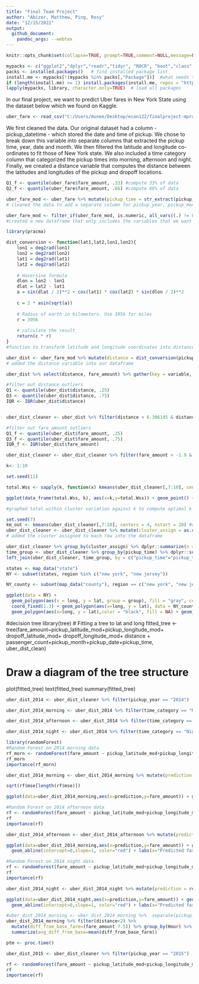 ```yaml
---
title: "Final Team Project" 
author: "Abizer, Matthew, Ping, Rosy"
date: "12/15/2022"
output: 
  github_document:
    pandoc_args: --webtex
---
```


```r
knitr::opts_chunk$set(collapse=TRUE, prompt=TRUE,comment=NULL,message=FALSE, echo = FALSE, include=TRUE, fig.width = 9, fig.height = 4) #This code chunk ensures that there are no commands in output file.
```


```r
mypacks <- c("ggplot2","dplyr","readr","tidyr", "ROCR", "boot","class","randomForest","e1071", "stringr","partykit","rpart","plyr","pracma","leaflet", "maps", "rgdal", "rgeos","leaflet", "tree","doParallel","foreach")  # what packages are needed?
packs <- installed.packages()   # find installed package list
install.me <- mypacks[!(mypacks %in% packs[,"Package"])]  #what needs to be installed?
if (length(install.me) >= 1) install.packages(install.me, repos = "http://cran.us.r-project.org")   # install (if needed)
lapply(mypacks, library, character.only=TRUE)  # load all packages
```
In our final project, we want to predict Uber fares in New York State using the dataset below which we found on Kaggle. 

```r
uber_fare <- read_csv("C:/Users/munee/Desktop/econ122/finalproject-mpra/uber.csv") #Data is stored in uber_csv
```

We first cleaned the data. Our original dataset had a column - pickup_datetime - which stored the date and time of pickup. We chose to break down this variable into separate columns that extracted the pickup time, year, date and month. We then filtered the latitude and longitude co-ordinates to fit those of New York state. We also included a time category column that categorized the pickup times into morning, afternoon and night. Finally, we created a distance variable that computes the distance between the latitudes and longitudes of the pickup and dropoff locations. 

```r
Q1_f <- quantile(uber_fare$fare_amount, .33) #compute 33% of data
Q2_f <- quantile(uber_fare$fare_amount, .66) #compute 66% of data
```

```r
uber_fare_mod <- uber_fare %>% mutate(pickup_time = str_extract(pickup_datetime,"[\\d]{1,2}:[\\d]{2}"), pickup_year = str_extract(pickup_datetime,"[\\d]{4}"), pickup_month_dash = str_extract(pickup_datetime, "-{1}[\\d]{2}-{1}"), pickup_month = str_extract(pickup_month_dash, "[\\d]{2}"), pickup_date_dash = str_extract(pickup_datetime, "-[\\d]{2}"), pickup_date = str_extract(pickup_date_dash, "[\\d]{2}"), pickup_longitude_mod = ifelse(pickup_longitude < -79.4554 | pickup_longitude > -71.4725, NA, pickup_longitude), pickup_latitude_mod = ifelse(pickup_latitude < 40.29400 | pickup_latitude > 45.00420, NA, pickup_latitude), dropoff_longitude_mod = ifelse(dropoff_longitude < -79.4554 | dropoff_longitude > -71.4725, NA, dropoff_longitude), dropoff_latitude_mod = ifelse(dropoff_latitude < 40.29400 | dropoff_latitude > 45.00420, NA, dropoff_latitude), time_range = ifelse(pickup_time < 12:00, "Morning", "Afternoon"), time_category = ifelse(pickup_time > 18:00, "Night", time_range ) ) %>% na.omit()
# cleaned the data to add a separate column for pickup_year, pickup_month, pickup_date. Filtered the latitude and longitude coordinates to include those of New York State. Added a time category column which separates the day into morning, evening and night
```

```r
uber_fare_mod <- filter_if(uber_fare_mod, is.numeric, all_vars((.) != 0)) %>% select(fare_amount, passenger_count, pickup_time, pickup_year, pickup_month, pickup_date, pickup_longitude_mod, pickup_latitude_mod, dropoff_longitude_mod, dropoff_latitude_mod, time_category)
#created a new dataframe that only includes the variables that we want in our project from the bigger dataframe

```

```r
library(pracma)

dist_conversion <- function(lat1,lat2,lon1,lon2){
    lon1 = deg2rad(lon1)
    lon2 = deg2rad(lon2)
    lat1 = deg2rad(lat1)
    lat2 = deg2rad(lat2)
      
    # Haversine formula
    dlon = lon2 - lon1
    dlat = lat2 - lat1
    a = sin(dlat / 2)**2 + cos(lat1) * cos(lat2) * sin(dlon / 2)**2
 
    c = 2 * asin(sqrt(a))
    
    # Radius of earth in kilometers. Use 3956 for miles
    r = 3956
      
    # calculate the result
    return(c * r)
}
#function to transform latitude and longitude coordinates into distances [add reference link]
```

```r
uber_dist <- uber_fare_mod %>% mutate(distance = dist_conversion(pickup_latitude_mod,dropoff_latitude_mod, pickup_longitude_mod, dropoff_longitude_mod)) %>% filter(distance > 0, fare_amount>7.19)
# added the distance variable into our dataframe
```

```r
uber_dist %>% select(distance, fare_amount) %>% gather(key = variable, value = value, distance:fare_amount) %>% ggplot(aes(x = variable, y = value)) + geom_boxplot() + facet_wrap(~variable, scales="free")+ ggtitle("Boxplots of Distance & Fare_amount") # drew a boxplot of distances and fare amounts in boxplot

#filter out distance outliers
Q1 <- quantile(uber_dist$distance, .25)
Q3 <- quantile(uber_dist$distance, .75)
IQR <- IQR(uber_dist$distance)


uber_dist_cleaner <- uber_dist %>% filter(distance < 6.306145 & distance > -1.57)

#filter out fare_amount outliers
Q1_f <- quantile(uber_dist$fare_amount, .25)
Q3_f <- quantile(uber_dist$fare_amount, .75)
IQR_f <- IQR(uber_dist$fare_amount)

uber_dist_cleaner <- uber_dist_cleaner %>% filter(fare_amount > -1.9 & fare_amount < 26.9)
```

```r
k<- 1:10

set.seed(11)

total.Wss <- sapply(k, function(x) kmeans(uber_dist_cleaner[,7:10], centers=x, nstart=20)$tot.withinss)

ggplot(data_frame(total.Wss, k), aes(x=k,y=total.Wss)) + geom_point() + geom_line() + scale_x_continuous(breaks=1:10)

#graphed total within cluster variation against k to compute optimal k
```

```r
set.seed(7)
km_out <- kmeans(uber_dist_cleaner[,7:10], centers = 4, nstart = 20) #ran the k-means model to create 4 clusters of data using 20 random starting points
uber_dist_cleaner <- uber_dist_cleaner %>% mutate(cluster_assign = as.character(km_out$cluster))
# added the cluster assigned to each row into the dataframe
```



```r
uber_dist_cleaner %>% group_by(cluster_assign) %>% dplyr::summarize(n = n()) #summary results of number of data points in each cluster
time_group <- uber_dist_cleaner %>% group_by(pickup_time) %>% dplyr::summarize(n = n())
left_join(uber_dist_cleaner, time_group, by = c("pickup_time"="pickup_time" ))
```


```r
states <- map_data("state")
NY <- subset(states, region %in% c("new york", "new jersey"))

NY_county <- subset(map_data("county"), region == c("new york", "new jersey"))

ggplot(data = NY) + 
  geom_polygon(aes(x = long, y = lat, group = group), fill = "gray", color = "white") + 
  coord_fixed(1.3) + geom_polygon(aes(x=long, y = lat), data = NY_county, fill = NA, color = "white") +
  geom_polygon(aes(x=long, y = lat),color = "black", fill = NA) + geom_point(data = uber_dist_cleaner, aes(x = pickup_longitude_mod, y = pickup_latitude_mod, color = cluster_assign)) #plotted a map of New York state which shows the distribution of clusters
```





#decision tree
library(tree)
# Fitting a tree to lat and long
fitted_tree <- tree(fare_amount~pickup_latitude_mod+pickup_longitude_mod+ dropoff_latitude_mod+ dropoff_longitude_mod+ distance + passenger_count+pickup_month+pickup_date+pickup_time, uber_dist_clean)

# Draw a diagram of the tree structure
plot(fitted_tree)
text(fitted_tree)
summary(fitted_tree)

```r
uber_dist_2014 <- uber_dist_cleaner %>% filter(pickup_year == "2014")

uber_dist_2014_morning <- uber_dist_2014 %>% filter(time_category == "Morning") 

uber_dist_2014_afternoon <- uber_dist_2014 %>% filter(time_category == "Afternoon") 

uber_dist_2014_night <- uber_dist_2014 %>% filter(time_category == "Night") 
```

```r
library(randomForest)
#Random Forest on 2014 morning data 
rf_morn <- randomForest(fare_amount ~ pickup_latitude_mod+pickup_longitude_mod+ dropoff_latitude_mod+ dropoff_longitude_mod+ passenger_count+pickup_time+distance, data=uber_dist_2014_morning, ntree = 500)
rf_morn
importance(rf_morn) 

uber_dist_2014_morning <- uber_dist_2014_morning %>% mutate(prediction = round(predict(rf_morn, type = "response"))) 
```

```r
sqrt(rf$mse[length(rf$mse)])
```

```r
ggplot(data=uber_dist_2014_morning,aes(x=prediction,y=fare_amount)) + geom_point() + geom_abline(intercept=0,slope=1,color="red") + labs(x="Predicted fares", y="Actual Fares", title="Predicted fares vs Actual Fares")
```


```r
#Random Forest on 2014 afternoon data 
rf <- randomForest(fare_amount ~ pickup_latitude_mod+pickup_longitude_mod+ dropoff_latitude_mod+ dropoff_longitude_mod+ passenger_count+pickup_time+distance, data=uber_dist_2014_afternoon, ntree = 500)
rf
importance(rf) 

uber_dist_2014_afternoon <- uber_dist_2014_afternoon %>% mutate(prediction = round(predict(rf, type = "response"))) 
```


```r
ggplot(data=uber_dist_2014_morning,aes(x=prediction,y=fare_amount)) + geom_point() + 
  geom_abline(intercept=0,slope=1, color="red") + labs(x="Predicted fares", y="Actual Fares", title="Predicted fares vs Actual Fares")
```


```r
#Random Forest on 2014 night data 
rf <- randomForest(fare_amount ~ pickup_latitude_mod+pickup_longitude_mod+ dropoff_latitude_mod+ dropoff_longitude_mod+ passenger_count+pickup_time+distance, data=uber_dist_2014_night, ntree = 500)
rf
importance(rf) 

uber_dist_2014_night <- uber_dist_2014_night %>% mutate(prediction = round(predict(rf, type = "response"))) 
```

```r
ggplot(data=uber_dist_2014_night,aes(x=prediction,y=fare_amount)) + geom_point() + 
  geom_abline(intercept=0,slope=1, color="red") + labs(x="Predicted fares", y="Actual Fares", title="Predicted fares vs Actual Fares")
```

```r
#uber_dist_2014_morning <- uber_dist_2014_morning %>%  separate(pickup_time, into=c("Hour", "Minute"), sep=":", convert=TRUE)
uber_dist_2014_morning %>% filter(distance<2) %>% 
  mutate(diff_from_base_fare=(fare_amount-7.5)) %>% group_by(Hour) %>%
  summarize(avg_diff_from_base=mean(diff_from_base_fare))  
```

```r
ptm <- proc.time()

uber_dist_2015 <- uber_dist_cleaner %>% filter(pickup_year == "2015")

rf <- randomForest(fare_amount ~ pickup_latitude_mod+pickup_longitude_mod+ dropoff_latitude_mod+ dropoff_longitude_mod+ passenger_count+pickup_month+pickup_date+pickup_time+distance, data=uber_dist_2015, ntree = 200)
rf
importance(rf) 
```